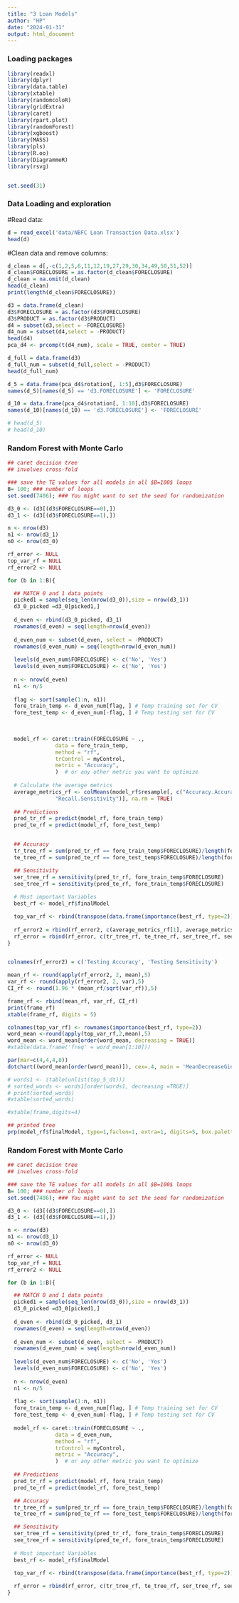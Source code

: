 ---
title: "3 Loan Models"
author: "HP"
date: "2024-01-31"
output: html_document
---
### Loading packages

```{r warning=FALSE, include=FALSE}
library(readxl)
library(dplyr)
library(data.table)
library(xtable)
library(randomcoloR)
library(gridExtra)
library(caret)
library(rpart.plot)
library(randomForest)
library(xgboost)
library(MASS)
library(pls)
library(R.oo)
library(DiagrammeR)
library(rsvg)


set.seed(31)
```

### Data Loading and exploration

#Read data:
```{r}
d = read_excel('data/NBFC Loan Transaction Data.xlsx')
head(d)
```

#Clean data and remove columns:
```{r}
d_clean = d[,-c(1,2,5,6,11,12,19,27,29,30,34,49,50,51,52)]
d_clean$FORECLOSURE = as.factor(d_clean$FORECLOSURE)
d_clean = na.omit(d_clean)
head(d_clean)
print(length(d_clean$FORECLOSURE))
```

```{r}
d3 = data.frame(d_clean)
d3$FORECLOSURE = as.factor(d3$FORECLOSURE)
d3$PRODUCT = as.factor(d3$PRODUCT)
d4 = subset(d3,select = -FORECLOSURE)
d4_num = subset(d4,select = -PRODUCT)
head(d4)
pca_d4 <- prcomp(t(d4_num), scale = TRUE, center = TRUE)

d_full = data.frame(d3)
d_full_num = subset(d_full,select = -PRODUCT)
head(d_full_num)

d_5 = data.frame(pca_d4$rotation[, 1:5],d3$FORECLOSURE)
names(d_5)[names(d_5) == 'd3.FORECLOSURE'] <- 'FORECLOSURE'

d_10 = data.frame(pca_d4$rotation[, 1:10],d3$FORECLOSURE)
names(d_10)[names(d_10) == 'd3.FORECLOSURE'] <- 'FORECLOSURE'

# head(d_5)
# head(d_10)
```


### Random Forest with Monte Carlo

```{r warning=FALSE}
## caret decision tree  
## involves cross-fold

### save the TE values for all models in all $B=100$ loops
B= 100; ### number of loops
set.seed(7406); ### You might want to set the seed for randomization

d3_0 <- (d3[(d3$FORECLOSURE==0),])
d3_1 <- (d3[(d3$FORECLOSURE==1),])

n <- nrow(d3)
n1 <- nrow(d3_1)
n0 <- nrow(d3_0)

rf_error <- NULL
top_var_rf = NULL
rf_error2 <- NULL

for (b in 1:B){

  ## MATCH 0 and 1 data points
  picked1 = sample(seq_len(nrow(d3_0)),size = nrow(d3_1))
  d3_0_picked =d3_0[picked1,]
  
  d_even <- rbind(d3_0_picked, d3_1)
  rownames(d_even) = seq(length=nrow(d_even))
  
  d_even_num <- subset(d_even, select = -PRODUCT)
  rownames(d_even_num) = seq(length=nrow(d_even_num))
  
  levels(d_even_num$FORECLOSURE) <- c('No', 'Yes')
  levels(d_even_num$FORECLOSURE) <- c('No', 'Yes')
  
  n <- nrow(d_even)
  n1 <- n/5
  
  flag <- sort(sample(1:n, n1))
  fore_train_temp <- d_even_num[flag, ] # Temp training set for CV
  fore_test_temp <- d_even_num[-flag, ] # Temp testing set for CV
  

  
  model_rf <- caret::train(FORECLOSURE ~ ., 
               data = fore_train_temp, 
               method = "rf", 
               trControl = myControl,
               metric = "Accuracy",
               )  # or any other metric you want to optimize
  
  # Calculate the average metrics
  average_metrics_rf <- colMeans(model_rf$resample[, c("Accuracy.Accuracy", 
               "Recall.Sensitivity")], na.rm = TRUE)
  
  ## Predictions
  pred_tr_rf = predict(model_rf, fore_train_temp)
  pred_te_rf = predict(model_rf, fore_test_temp)


  ## Accuracy
  tr_tree_rf = sum(pred_tr_rf == fore_train_temp$FORECLOSURE)/length(fore_train_temp$FORECLOSURE)
  te_tree_rf = sum(pred_te_rf == fore_test_temp$FORECLOSURE)/length(fore_test_temp$FORECLOSURE)

  ## Sensitivity
  ser_tree_rf = sensitivity(pred_tr_rf, fore_train_temp$FORECLOSURE)
  see_tree_rf = sensitivity(pred_te_rf, fore_train_temp$FORECLOSURE)
  
  # Most important Variables
  best_rf <- model_rf$finalModel

  top_var_rf <- rbind(transpose(data.frame(importance(best_rf, type=2))))
  
  rf_error2 = rbind(rf_error2, c(average_metrics_rf[1], average_metrics_rf[2]))
  rf_error = rbind(rf_error, c(tr_tree_rf, te_tree_rf, ser_tree_rf, see_tree_rf))
}



```


```{r}
colnames(rf_error2) = c('Testing Accuracy', 'Testing Sensitivity')

mean_rf <- round(apply(rf_error2, 2, mean),5)
var_rf <- round(apply(rf_error2, 2, var),5)
CI_rf <- round(1.96 * (mean_rf/sqrt(var_rf)),5)

frame_rf <- rbind(mean_rf, var_rf, CI_rf)
print(frame_rf)
xtable(frame_rf, digits = 5)

colnames(top_var_rf) <- rownames(importance(best_rf, type=2))
word_mean <-round(apply(top_var_rf,2,mean),5)
word_mean <- word_mean[order(word_mean, decreasing = TRUE)]
#xtable(data.frame('freq' = word_mean[1:10]))

par(mar=c(4,4,4,8))
dotchart((word_mean[order(word_mean)]), cex=.4, main = 'MeanDecreaseGini')

# words1 <- (table(unlist(top_5_dt)))
# sorted_words <- words1[order(words1, decreasing =TRUE)]
# print(sorted_words)
#xtable(sorted_words)

#xtable(frame,digits=4)

## printed tree
prp(model_rf$finalModel, type=1,faclen=1, extra=1, digits=5, box.palette=c("Greens"))
```


### Random Forest with Monte Carlo

```{r warning=FALSE}
## caret decision tree
## involves cross-fold

### save the TE values for all models in all $B=100$ loops
B= 100; ### number of loops
set.seed(7406); ### You might want to set the seed for randomization

d3_0 <- (d3[(d3$FORECLOSURE==0),])
d3_1 <- (d3[(d3$FORECLOSURE==1),])

n <- nrow(d3)
n1 <- nrow(d3_1)
n0 <- nrow(d3_0)

rf_error <- NULL
top_var_rf = NULL
rf_error2 <- NULL

for (b in 1:B){

  ## MATCH 0 and 1 data points
  picked1 = sample(seq_len(nrow(d3_0)),size = nrow(d3_1))
  d3_0_picked =d3_0[picked1,]
  
  d_even <- rbind(d3_0_picked, d3_1)
  rownames(d_even) = seq(length=nrow(d_even))
  
  d_even_num <- subset(d_even, select = -PRODUCT)
  rownames(d_even_num) = seq(length=nrow(d_even_num))
  
  levels(d_even_num$FORECLOSURE) <- c('No', 'Yes')
  levels(d_even_num$FORECLOSURE) <- c('No', 'Yes')
  
  n <- nrow(d_even)
  n1 <- n/5
  
  flag <- sort(sample(1:n, n1))
  fore_train_temp <- d_even_num[flag, ] # Temp training set for CV
  fore_test_temp <- d_even_num[-flag, ] # Temp testing set for CV
  
  model_rf <- caret::train(FORECLOSURE ~ ., 
               data = d_even_num, 
               method = "rf", 
               trControl = myControl,
               metric = "Accuracy",
               )  # or any other metric you want to optimize
  
  ## Predictions
  pred_tr_rf = predict(model_rf, fore_train_temp)
  pred_te_rf = predict(model_rf, fore_test_temp)

  ## Accuracy
  tr_tree_rf = sum(pred_tr_rf == fore_train_temp$FORECLOSURE)/length(fore_train_temp$FORECLOSURE)
  te_tree_rf = sum(pred_te_rf == fore_test_temp$FORECLOSURE)/length(fore_test_temp$FORECLOSURE)

  ## Sensitivity
  ser_tree_rf = sensitivity(pred_tr_rf, fore_train_temp$FORECLOSURE)
  see_tree_rf = sensitivity(pred_te_rf, fore_train_temp$FORECLOSURE)
  
  # Most important Variables
  best_rf <- model_rf$finalModel

  top_var_rf <- rbind(transpose(data.frame(importance(best_rf, type=2))))
  
  rf_error = rbind(rf_error, c(tr_tree_rf, te_tree_rf, ser_tree_rf, see_tree_rf))
}



```
